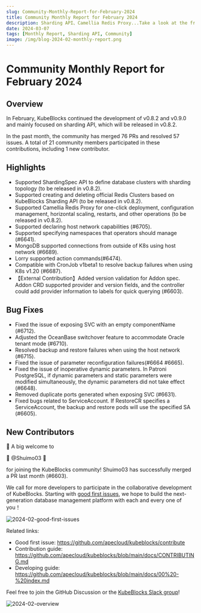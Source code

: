 ```yaml
---
slug: Community-Monthly-Report-for-February-2024
title: Community Monthly Report for February 2024
description: Sharding API、Camellia Redis Proxy...Take a look at the fresh news in the KubeBlocks Community.
date: 2024-03-07
tags: [Monthly Report, Sharding API, Community]
image: /img/blog-2024-02-monthly-report.png
---
```


# Community Monthly Report for February 2024

## Overview

In February, KubeBlocks continued the development of v0.8.2 and v0.9.0 and mainly focused on sharding API, which will be released in v0.8.2.

In the past month, the community has merged 76 PRs and resolved 57 issues. A total of 21 community members participated in these contributions, including 1 new contributor.

## Highlights

- Supported ShardingSpec API to define database clusters with sharding topology (to be released in v0.8.2).
- Supported creating and deleting official Redis Clusters based on KubeBlocks Sharding API (to be released in v0.8.2).
- Supported Camellia Redis Proxy for one-click deployment, configuration management, horizontal scaling, restarts, and other operations (to be released in v0.8.2).
- Supported declaring host network capabilities (#6705).
- Supported specifying namespaces that operators should manage (#6641).
- MongoDB supported connections from outside of K8s using host network (#6689).
- Lorry supported action commands(#6474).
- Compatible with CronJob v1beta1 to resolve backup failures when using K8s v1.20 (#6687).
- 【External Contribution】Added version validation for Addon spec. Addon CRD supported provider and version fields, and the controller could add provider information to labels for quick querying (#6603).

## Bug Fixes

- Fixed the issue of exposing SVC with an empty componentName (#6712).
- Adjusted the OceanBase switchover feature to accommodate Oracle tenant mode (#6710).
- Resolved backup and restore failures when using the host network (#6715).
- Fixed the issue of parameter reconfiguration failures(#6664 #6665).
- Fixed the issue of inoperative dynamic parameters. In Patroni PostgreSQL, if dynamic parameters and static parameters were modified simultaneously, the dynamic parameters did not take effect (#6648).
- Removed duplicate ports generated when exposing SVC (#6631).
- Fixed bugs related to ServiceAccount. If RestoreCR specifies a ServiceAccount, the backup and restore pods will use the specified SA (#6605).

## New Contributors

👏 A big welcome to

💙 @Shuimo03 💙

for joining the KubeBlocks community! Shuimo03 has successfully merged a PR last month (#6603).

We call for more developers to participate in the collaborative development of KubeBlocks. Starting with [good first issues](https://github.com/apecloud/kubeblocks/contribute), we hope to build the next-generation database management platform with each and every one of you！

![2024-02-good-first-issues](./../static/images/2024-02-good-first-issues.png)

Related links:
- Good first issue: https://github.com/apecloud/kubeblocks/contribute
- Contribution guide: https://github.com/apecloud/kubeblocks/blob/main/docs/CONTRIBUTING.md
- Developing guide: https://github.com/apecloud/kubeblocks/blob/main/docs/00%20-%20index.md

Feel free to join the GitHub Discussion or the [KubeBlocks Slack group](https://join.slack.com/t/kubeblocks/shared_invite/zt-29tx52d8n-vli24S6gtD5ODJlNUqLqbQ)!

![2024-02-overview](./../static/images/2024-02-overview.png)